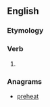 ==English==

===Etymology===
{{suffix|en|reap|eth}}

===Verb===
{{head|en|verb form}}

# {{en-archaic third-person singular of|reap}}

===Anagrams===
* [[preheat#English|preheat]]
